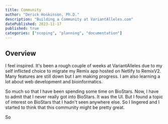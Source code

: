```yaml
---
title: Community
author: "Derick Hoskinson, Ph.D."
description: "Building a Community at VariantAlleles.com"
datePublished: 2023-11-17
published: true
categories: ["scoping", "planning", "documentation"]
---
```


## Overview

I feel inspired. It's been a rough couple of weeks at VariantAlleles due to my self inflicted choice to migrate my Remix app hosted on Netlify to RemixV2. Many features are still down but I am making progress. I am also learning a lot about web development and bioinformatics.

So much so that I have been spending some time on BioStars. Now, I have to admit that I never really got into BioStars. It was the UI.
But I found a topic of interest on BioStars that I hadn't seen anywhere else. So I lingered and I started to think that this community might be pretty great.

So
